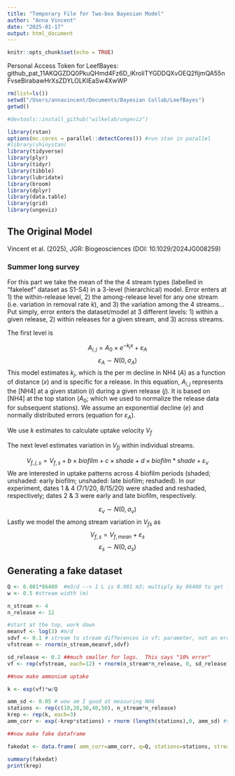```yaml
---
title: "Temporary File for Two-box Bayesian Model"
author: "Anna Vincent"
date: "2025-01-17"
output: html_document
---
```


```r
knitr::opts_chunk$set(echo = TRUE)
```

Personal Access Token for LeefBayes: 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

```r

rm(list=ls())
setwd("/Users/annavincent/Documents/Bayesian Collab/LeefBayes")
getwd()

#devtools::install_github("wilkelab/ungeviz")

library(rstan)
options(mc.cores = parallel::detectCores()) #run stan in parallel
#library(shinystan)
library(tidyverse)
library(plyr)
library(tidyr)
library(tibble)
library(lubridate)
library(broom)
library(dplyr)
library(data.table)
library(grid)
library(ungeviz)

```

## The Original Model
Vincent et al. (2025), JGR: Biogeosciences (DOI: 10.1029/2024JG008259)

### Summer long survey
For this part we take the mean of the the 4 stream types (labelled in "fakeleef" dataset as S1-S4) in a 3-level (hierarchical) model. Error enters at 1) the within-release level, 2) the among-release level for any one stream (i.e. variation in removal rate $k$), and 3) the variation among the 4 streams... Put simply, error enters the dataset/model at 3 different levels: 1) within a given release, 2) within releases for a given stream, and 3) across streams.

The first level is
 
$$A_{i,j} = A_0 \times e^{-k_j x} + \varepsilon_A$$
$$\varepsilon_A \sim N(0,\sigma_A)$$
This model estimates $k_j$, which is the per m decline in NH4 ($A$) as a function of distance ($x$) and is specific for a release. In this equation, $A_{i,j}$ represents the [NH4] at a given station ($i$) during a given release ($j$). It is based on [NH4] at the top station ($A_0$; which we used to normalize the release data for subsequent stations). We assume an exponential decline ($e$) and normally distributed errors (equation for $\varepsilon_A$).

We use $k$ estimates to calculate uptake velocity $V_f$

The next level estimates variation in $V_{fj}$ within individual streams.

$$V_{f,j,s}= V_{f,s} + b \times biofilm + c \times shade + d \times biofilm*shade + \varepsilon_v$$
We are interested in uptake patterns across 4 biofilm periods (shaded; unshaded: early biofilm; unshaded: late biofilm; reshaded). In our experiment, dates 1 & 4 (7/1/20, 8/15/20) were shaded and reshaded, respectively; dates 2 & 3 were early and late biofilm, respectively.

$$ \varepsilon_v \sim N(0,\sigma_v)$$
Lastly we model the among stream variation in $V_{fs}$ as
$$V_{f,s}= V_{f, mean} + \varepsilon_s$$
$$ \varepsilon_s \sim N(0,\sigma_s)$$


## Generating a fake dataset

```r

Q <- 0.001*86400  #m3/d --> 1 L is 0.001 m3; multiply by 86400 to get from seconds (L/s) to days (m3/d)
w <- 0.5 #stream width (m)

n_stream <- 4
n_release <- 12

#start at the top, work down
meanvf <- log(3) #m/d
sdvf <- 0.1 # stream to stream differences in vf; parameter, not an error.  Note that log std is very different than sd.  It is like fraction error, and scale independent
vfstream <- rnorm(n_stream,meanvf,sdvf)

sd_release <- 0.2 ##much smaller for logs.  This says "10% error"
vf <- rep(vfstream, each=12) + rnorm(n_stream*n_release, 0, sd_release) #now make vf for each release

##now make ammonium uptake

k <- exp(vf)*w/Q

amm_sd <- 0.05 # wow am I good at measuring NH4
stations <- rep(c(10,20,30,40,50), n_stream*n_release)
krep <- rep(k, each=3)
amm_corr <- exp(-krep*stations) + rnorm (length(stations),0, amm_sd) #simulated [NH4] at each station

##now make fake dataframe

fakedat <- data.frame( amm_corr=amm_corr, q=Q, stations=stations, stream=rep(1:4, each=48), release=rep(rep(1:12, each=12), 4), group=rep(1:48, each=12))

summary(fakedat)
print(krep)

```

